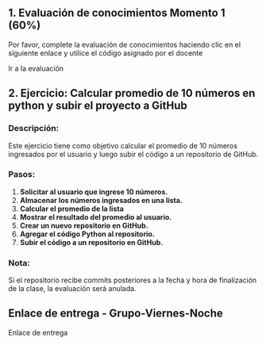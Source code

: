 
## 1. Evaluación de conocimientos Momento 1 (60%)

Por favor, complete la evaluación de conocimientos haciendo clic en el siguiente enlace y utilice el código asignado por el docente

<Link href="https://quizizz.com/join" target="_blank"> Ir a la evaluación </Link>

## 2. Ejercicio: Calcular promedio de 10 números en python y subir el proyecto a GitHub

### **Descripción:**

Este ejercicio tiene como objetivo calcular el promedio de 10 números ingresados por el usuario y luego subir el código a un repositorio de GitHub.

### **Pasos:**

1.  **Solicitar al usuario que ingrese 10 números.**
2.  **Almacenar los números ingresados en una lista.**
3.  **Calcular el promedio de la lista**
4.  **Mostrar el resultado del promedio al usuario.**
5.  **Crear un nuevo repositorio en GitHub.**
6.  **Agregar el código Python al repositorio.**
7.  **Subir el código a un repositorio en GitHub.**       

### Nota:

Si el repositorio recibe commits posteriores a la fecha y hora de finalización de la clase, la evaluación será anulada.

## **Enlace de entrega - Grupo-Viernes-Noche**

<Link href="https://docs.google.com/spreadsheets/d/1jJoKiZ5WNf3SV8_niuBcxFaMqYt9pP95yeQiEGMzdrU/edit?usp=sharing" target="_blank"> Enlace de entrega </Link>



